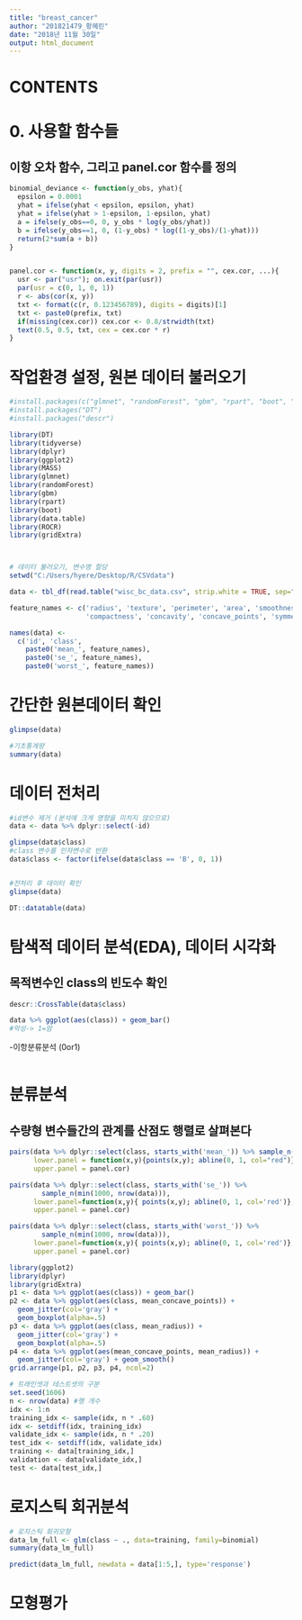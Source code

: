 ---
title: "breast_cancer"
author: "201821479_황혜린"
date: "2018년 11월 30일"
output: html_document
---

# CONTENTS
## 



# 0. 사용할 함수들 
## 이항 오차 함수, 그리고 panel.cor 함수를 정의
```{r}
binomial_deviance <- function(y_obs, yhat){
  epsilon = 0.0001
  yhat = ifelse(yhat < epsilon, epsilon, yhat)
  yhat = ifelse(yhat > 1-epsilon, 1-epsilon, yhat)
  a = ifelse(y_obs==0, 0, y_obs * log(y_obs/yhat))
  b = ifelse(y_obs==1, 0, (1-y_obs) * log((1-y_obs)/(1-yhat)))
  return(2*sum(a + b))
}


panel.cor <- function(x, y, digits = 2, prefix = "", cex.cor, ...){
  usr <- par("usr"); on.exit(par(usr))
  par(usr = c(0, 1, 0, 1))
  r <- abs(cor(x, y))
  txt <- format(c(r, 0.123456789), digits = digits)[1]
  txt <- paste0(prefix, txt)
  if(missing(cex.cor)) cex.cor <- 0.8/strwidth(txt)
  text(0.5, 0.5, txt, cex = cex.cor * r)
}
```

# 작업환경 설정, 원본 데이터 불러오기  
```{r}
#install.packages(c("glmnet", "randomForest", "gbm", "rpart", "boot", "ROCR", "gridExtra"))
#install.packages("DT")
#install.packages("descr")

library(DT)
library(tidyverse)
library(dplyr)
library(ggplot2)
library(MASS)
library(glmnet)
library(randomForest)
library(gbm)
library(rpart)
library(boot)
library(data.table)
library(ROCR)
library(gridExtra)



# 데이터 불러오기, 변수명 할당 
setwd("C:/Users/hyere/Desktop/R/CSVdata")

data <- tbl_df(read.table("wisc_bc_data.csv", strip.white = TRUE, sep=",", header = FALSE))

feature_names <- c('radius', 'texture', 'perimeter', 'area', 'smoothness',
                   'compactness', 'concavity', 'concave_points', 'symmetry', 'fractal_dim')

names(data) <-
  c('id', 'class',
    paste0('mean_', feature_names),
    paste0('se_', feature_names),
    paste0('worst_', feature_names))

```

# 간단한 원본데이터 확인 
```{r}
glimpse(data)

#기초통계량
summary(data)
```


# 데이터 전처리 
```{r}
#id변수 제거 (분석에 크게 영향을 미치지 않으므로)
data <- data %>% dplyr::select(-id)

glimpse(data$class)
#class 변수를 인자변수로 반환 
data$class <- factor(ifelse(data$class == 'B', 0, 1))


#전처리 후 데이터 확인 
glimpse(data)

DT::datatable(data)
```

# 탐색적 데이터 분석(EDA), 데이터 시각화 

## 목적변수인 class의 빈도수 확인 
```{r}
descr::CrossTable(data$class)

data %>% ggplot(aes(class)) + geom_bar()
#악성-> 1=암 
```
-이항분류분석 (0or1)

```{r}

```

# 분류분석 

## 수량형 변수들간의 관계를 산점도 행렬로 살펴본다 
```{r}
pairs(data %>% dplyr::select(class, starts_with('mean_')) %>% sample_n(min(1000, nrow(data))), 
      lower.panel = function(x,y){points(x,y); abline(0, 1, col="red")},
      upper.panel = panel.cor)

```

```{r}
pairs(data %>% dplyr::select(class, starts_with('se_')) %>%
        sample_n(min(1000, nrow(data))),
      lower.panel=function(x,y){ points(x,y); abline(0, 1, col='red')},
      upper.panel = panel.cor)
```

```{r}
pairs(data %>% dplyr::select(class, starts_with('worst_')) %>%
        sample_n(min(1000, nrow(data))),
      lower.panel=function(x,y){ points(x,y); abline(0, 1, col='red')},
      upper.panel = panel.cor)

```

```{r}
library(ggplot2)
library(dplyr)
library(gridExtra)
p1 <- data %>% ggplot(aes(class)) + geom_bar()
p2 <- data %>% ggplot(aes(class, mean_concave_points)) +
  geom_jitter(col='gray') +
  geom_boxplot(alpha=.5)
p3 <- data %>% ggplot(aes(class, mean_radius)) +
  geom_jitter(col='gray') +
  geom_boxplot(alpha=.5)
p4 <- data %>% ggplot(aes(mean_concave_points, mean_radius)) +
  geom_jitter(col='gray') + geom_smooth()
grid.arrange(p1, p2, p3, p4, ncol=2)
```

```{r}
# 트래인셋과 테스트셋의 구분
set.seed(1606)
n <- nrow(data) #행 개수 
idx <- 1:n
training_idx <- sample(idx, n * .60)
idx <- setdiff(idx, training_idx)
validate_idx <- sample(idx, n * .20)
test_idx <- setdiff(idx, validate_idx)
training <- data[training_idx,]
validation <- data[validate_idx,]
test <- data[test_idx,]
```

# 로지스틱 회귀분석 
```{r}
# 로지스틱 회귀모형
data_lm_full <- glm(class ~ ., data=training, family=binomial)
summary(data_lm_full)

predict(data_lm_full, newdata = data[1:5,], type='response')

```

# 모형평가 
```{r}

```